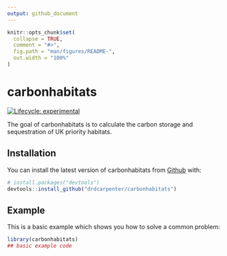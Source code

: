 ```yaml
---
output: github_document
---
```


<!-- README.md is generated from README.Rmd. Please edit that file -->

```r
knitr::opts_chunk$set(
  collapse = TRUE,
  comment = "#>",
  fig.path = "man/figures/README-",
  out.width = "100%"
)
```

# carbonhabitats

<!-- badges: start -->
[![Lifecycle: experimental](https://img.shields.io/badge/lifecycle-experimental-orange.svg)](https://www.tidyverse.org/lifecycle/#experimental)
<!-- badges: end -->

The goal of carbonhabitats is to calculate the carbon storage and sequestration of UK priority habitats.

## Installation

You can install the latest version of carbonhabitats from [Github](https://github,com/drdcarpenter/carbonhabitats) with:

``` r
# install.packages("devtools")
devtools::install_github("drdcarpenter/carbonhabitats")
```
## Example

This is a basic example which shows you how to solve a common problem:

```r
library(carbonhabitats)
## basic example code
```

